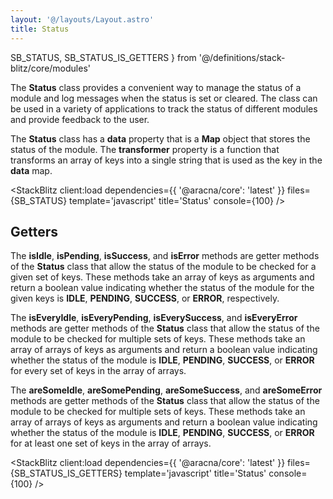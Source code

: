 ```yaml
---
layout: '@/layouts/Layout.astro'
title: Status
---
```


  SB_STATUS,
  SB_STATUS_IS_GETTERS
} from '@/definitions/stack-blitz/core/modules'

The **Status** class provides a convenient way to manage the status of a module and log messages when the status is set or cleared. The class can be used in a variety of applications to track the status of different modules and provide feedback to the user.

The **Status** class has a **data** property that is a **Map** object that stores the status of the module. The **transformer** property is a function that transforms an array of keys into a single string that is used as the key in the **data** map.

<StackBlitz
  client:load
  dependencies={{ '@aracna/core': 'latest' }}
  files={SB_STATUS}
  template='javascript'
  title='Status'
  console={100}
/>

## Getters

The **isIdle**, **isPending**, **isSuccess**, and **isError** methods are getter methods of the **Status** class that allow the status of the module to be checked for a given set of keys. These methods take an array of keys as arguments and return a boolean value indicating whether the status of the module for the given keys is **IDLE**, **PENDING**, **SUCCESS**, or **ERROR**, respectively.

The **isEveryIdle**, **isEveryPending**, **isEverySuccess**, and **isEveryError** methods are getter methods of the **Status** class that allow the status of the module to be checked for multiple sets of keys. These methods take an array of arrays of keys as arguments and return a boolean value indicating whether the status of the module is **IDLE**, **PENDING**, **SUCCESS**, or **ERROR** for every set of keys in the array of arrays.

The **areSomeIdle**, **areSomePending**, **areSomeSuccess**, and **areSomeError** methods are getter methods of the **Status** class that allow the status of the module to be checked for multiple sets of keys. These methods take an array of arrays of keys as arguments and return a boolean value indicating whether the status of the module is **IDLE**, **PENDING**, **SUCCESS**, or **ERROR** for at least one set of keys in the array of arrays.

<StackBlitz
  client:load
  dependencies={{ '@aracna/core': 'latest' }}
  files={SB_STATUS_IS_GETTERS}
  template='javascript'
  title='Status'
  console={100}
/>
